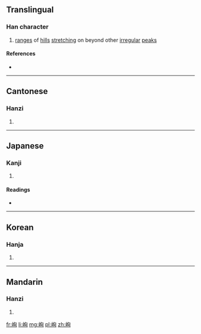 ==Translingual==

===Han character===
{{Han char|rn=46|rad=山|as=06|sn=9|four=2772<sub>0</sub>|canj=山心日 (UPA)|ids=⿰[[山]][[旬]]}}

# [[range]]s of [[hill]]s [[stretch]]ing on beyond other [[irregular]] [[peak]]s

====References====
* {{Han ref|kx=0310.170|dkj=08028|dj=0610.120|hdz=10771.100|uh=5CCB|ud=23755|bh=CE7D|bd=52861}}

----

==Cantonese==

===Hanzi===
{{yue-hanzi|jyut=[[seon1]]|y=seun1}}

# {{defn|lang=yue|sort=山06}}

----

==Japanese==

===Kanji===
{{ja-kanji|grade=|rs=山06}}

# {{defn|lang=ja|sort=山06}}

====Readings====
* {{ja-readings|on=[[しゅん]] (shun)|kun=}}

----

==Korean==

===Hanja===
{{ko-hanja|hangeul=[[순]]|rv=sun|mr=sun}}

# {{defn|lang=ko|sort=山06}}

----

==Mandarin==

===Hanzi===
{{cmn-hanzi|pin=[[dòng]] ([[dong4]]), [[xún]] ([[xun2]])|wg=tung<sup>4</sup>, hsün<sup>2</sup>}}

# {{defn|lang=cmn|sort=山06}}

[[fr:峋]]
[[li:峋]]
[[mg:峋]]
[[pl:峋]]
[[zh:峋]]